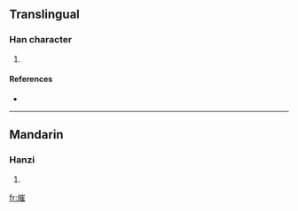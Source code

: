 ==Translingual==

===Han character===
{{Han char|rn=86|rad=火|as=11|sn=15|four=|canj=火山人土 (FUOG)}}

# {{defn|Han|sort=火11}}

====References====
* {{Han ref|kx=0680.300|dkj=19341|dj=1092.070|hdz=32229.030|uh=71A3|ud=29091}}

----

==Mandarin==

===Hanzi===
{{cmn-hanzi|pin=[[suī]] ([[sui1]])|wg=sui<sup>1</sup>}}

# {{defn|Mandarin|sort=火11}}

[[fr:熣]]